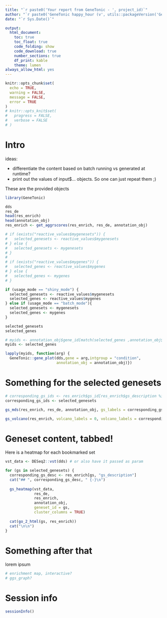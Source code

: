 ```yaml
---
title: "`r paste0('Your report from GeneTonic - ', project_id)`"
author: "`r paste0('GeneTonic happy_hour (v', utils::packageVersion('GeneTonic'), ')')`"
date: "`r Sys.Date()`"

output: 
  html_document:
    toc: true
    toc_float: true
    code_folding: show
    code_download: true
    number_sections: true
    df_print: kable
    theme: lumen
always_allow_html: yes
---
```


```r
knitr::opts_chunk$set(
  echo = TRUE, 
  warning = FALSE, 
  message = FALSE,
  error = TRUE
)
# knitr::opts_knit$set(
#   progress = FALSE, 
#   verbose = FALSE
# )
```


# Intro

 <!-- this is the file that gets used in rendering the many outputs via happyhour -->

ideas:

- differentiate the content based on batch running vs generated at runtime?
- print out the values of input$... objects. So one can just repeat them ;)

These are the provided objects

```r
library(GeneTonic)
```


```r
dds
res_de
head(res_enrich)
head(annotation_obj)
res_enrich <- get_aggrscores(res_enrich, res_de, annotation_obj)
```


```r
# if (exists("reactive_values$mygenesets")) {
#   selected_genesets <- reactive_values$mygenesets
# } else {
#   selected_genesets <- mygenesets
# }
# 
# if (exists("reactive_values$mygenes")) {
#   selected_genes <- reactive_values$mygenes
# } else {
#   selected_genes <- mygenes
# }

if (usage_mode == "shiny_mode") {
  selected_genesets <- reactive_values$mygenesets
  selected_genes <- reactive_values$mygenes
} else if (usage_mode == "batch_mode"){
  selected_genesets <- mygenesets
  selected_genes <- mygenes
}

selected_genesets
selected_genes
```


```r
# myids <- annotation_obj$gene_id[match(selected_genes ,annotation_obj$gene_name)]
myids <- selected_genes
```


```r
lapply(myids, function(arg) {
  GeneTonic::gene_plot(dds,gene = arg,intgroup = "condition", 
                       annotation_obj = annotation_obj)})
```

# Something for the selected genesets

```r
# corresponding_gs_ids <- res_enrich$gs_id[res_enrich$gs_description %in% selected_genesets]
corresponding_gs_ids <- selected_genesets

gs_mds(res_enrich, res_de, annotation_obj, gs_labels = corresponding_gs_ids)

gs_volcano(res_enrich, volcano_labels = 0, volcano_labels = corresponding_gs_ids)
```

# Geneset content, tabbed! {.tabset .tabset-fade}

Here is a heatmap for each bookmarked set

```r
vst_data <- DESeq2::vst(dds) # or also have it passed as param

for (gs in selected_genesets) {
  corresponding_gs_desc <- res_enrich[gs, "gs_description"]
  cat("## ", corresponding_gs_desc, " {-}\n")
  
  gs_heatmap(vst_data, 
             res_de, 
             res_enrich, 
             annotation_obj, 
             geneset_id = gs, 
             cluster_columns = TRUE)
  
  cat(go_2_html(gs, res_enrich))
  cat("\n\n")
}
```

# Something after that

lorem ipsum

```r
# enrichment map, interactive?
# ggs_graph?
```


# Session info {-}

```r
sessionInfo()
```

